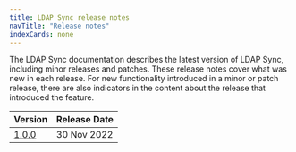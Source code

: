 ```yaml
---
title: LDAP Sync release notes
navTitle: "Release notes"
indexCards: none
---
```

The LDAP Sync documentation describes the latest version of LDAP Sync,
including minor releases and patches. These release notes
cover what was new in each release. For new functionality introduced
in a minor or patch release, there are also indicators in the content
about the release that introduced the feature.

|           Version           | Release Date |
| --------------------------- | ------------ |
| [1.0.0](ldap_sync_1.0.0_rel_notes) | 30 Nov 2022 |




